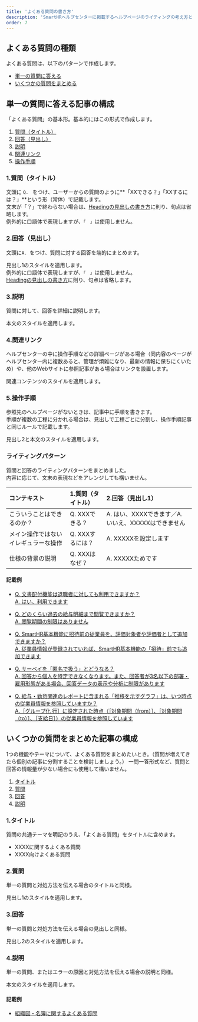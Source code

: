 ```yaml
---
title: 'よくある質問の書き方'
description: 'SmartHRヘルプセンターに掲載するヘルプページのライティングの考え方とパターンをまとめています。'
order: 7 
---
```


## よくある質問の種類
よくある質問は、以下のパターンで作成します。
* [単一の質問に答える](#h2-1)
* [いくつかの質問をまとめる](#h2-2)

## 単一の質問に答える記事の構成
「よくある質問」の基本形。基本的にはこの形式で作成します。

1. [質問（タイトル）](#h3-0)
2. [回答（見出し）](#h3-1)
3. [説明](#h3-2)
4. [関連リンク](#h3-3)
5. [操作手順](#h3-4)

### 1.質問（タイトル）
文頭に `Q. ` をつけ、ユーザーからの質問のように**「XXできる？」「XXするには？」**という形（常体）で記載します。  
文末が「？」で終わらない場合は、[Headingの見出しの書き方](../../../../products/components/heading/#h2-3)に則り、句点は省略します。  
例外的に口語体で表現しますが、`「　」`は使用しません。  

### 2.回答（見出し）
文頭に`A. `をつけ、質問に対する回答を端的にまとめます。

見出し1のスタイルを適用します。  
例外的に口語体で表現しますが、`「　」`は使用しません。  
[Headingの見出しの書き方](../../../../products/components/heading/#h2-3)に則り、句点は省略します。

### 3.説明
質問に対して、回答を詳細に説明します。

本文のスタイルを適用します。

### 4.関連リンク
ヘルプセンターの中に操作手順などの詳細ページがある場合（同内容のページがヘルプセンター内に複数あると、管理が煩雑になり、最新の情報に保ちにくいため）や、他のWebサイトに参照記事がある場合はリンクを設置します。

関連コンテンツのスタイルを適用します。

### 5.操作手順
参照先のヘルプページがないときは、記事中に手順を書きます。  
手順が複数の工程に分かれる場合は、見出しで工程ごとに分割し、操作手順記事と同じルールで記載します。

見出し2と本文のスタイルを適用します。

### ライティングパターン
質問と回答のライティングパターンをまとめました。  
内容に応じて、文末の表現などをアレンジしても構いません。

| コンテキスト | 1.質問（タイトル） | 2.回答（見出し1） |
| :--- | :--- | :--- |
| こういうことはできるのか？ | Q. XXXできる？ | A. はい、XXXXできます／A. いいえ、XXXXXはできません |
| メイン操作ではないイレギュラーな操作 | Q. XXXするには？ |A. XXXXXを設定します |
| 仕様の背景の説明 | Q. XXXはなぜ？ | A. XXXXXためです |

#### 記載例

* [Q. 文書配付機能は退職者に対しても利用できますか？<br />A. はい、利用できます](https://support.smarthr.jp/ja/help/articles/360063202573)

* [Q. どのくらい過去の給与明細まで閲覧できますか？<br />A. 閲覧期間の制限はありません](https://support.smarthr.jp/ja/help/articles/4407883948825)

* [Q. SmartHR基本機能に招待前の従業員を、評価対象者や評価者として追加できますか？<br />A. 従業員情報が登録されていれば、SmartHR基本機能の「招待」前でも追加できます](https://support.smarthr.jp/ja/help/articles/4410757431193)

* [Q. サーベイを「匿名で扱う」とどうなる？<br />A. 回答から個人を特定できなくなります。また、回答者が3名以下の部署・雇用形態がある場合、回答データの表示や分析に制限があります](https://support.smarthr.jp/ja/help/articles/900005669166)

* [Q. 給与・勤怠関連のレポートに含まれる「推移を示すグラフ」は、いつ時点の従業員情報を参照していますか？<br />A.［グループ化 行］に設定された時点（［対象期間（from）］、［対象期間（to）］、［支給日］）の従業員情報を参照しています](https://support.smarthr.jp/ja/help/articles/4412871737753)

## いくつかの質問をまとめた記事の構成
1つの機能やテーマについて、よくある質問をまとめたいとき。（質問が増えてきたら個別の記事に分割することを検討しましょう。）
一問一答形式など、質問と回答の情報量が少ない場合にも使用して構いません。

1. [タイトル](#h3-6)
2. [質問](#h3-7)
3. [回答](#h3-8)
4. [説明](#h3-9)

### 1.タイトル
質問の共通テーマを明記のうえ、「よくある質問」をタイトルに含めます。

- XXXXに関するよくある質問
- XXXX向けよくある質問

### 2.質問
単一の質問と対処方法を伝える場合のタイトルと同様。

見出し1のスタイルを適用します。

### 3.回答
単一の質問と対処方法を伝える場合の見出しと同様。

見出し2のスタイルを適用します。

### 4.説明
単一の質問、またはエラーの原因と対処方法を伝える場合の説明と同様。

本文のスタイルを適用します。

#### 記載例
* [組織図・名簿に関するよくある質問](https://support.smarthr.jp/ja/help/articles/1500002013322)
